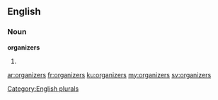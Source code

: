 ==English==

===Noun===
'''organizers'''

# {{plural of|[[organizer]]}}

[[Category:English plurals]]

[[ar:organizers]]
[[fr:organizers]]
[[ku:organizers]]
[[my:organizers]]
[[sv:organizers]]